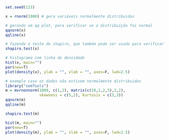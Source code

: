 ```r
set.seed(123)
```

```r
x = rnorm(1000) # gera variáveis normalmente distribuidas
```

```r
# gerando um qq plot, para verificar se a distribuição foi normal
qqnorm(x)
qqline(x)
```

```r
# fazendo o teste de shapiro, que também pode ser usado para verificar se é uma distribuição normal
shapiro.test(x)
```

```r
# histograma com linha de densidade
hist(x, main="")
par(new=T)
plot(density(x), ylab = "", xlab = "", axes=F, lwd=2.5)
```

```r
# exemplo caso os dados não estivem normalmente distribuidos
library("semTools")
m = mvrnonnorm(1000, c(1,2), matrix(c(10,2,2,5),2,2),
               skewness = c(5,2), kurtosis = c(3,3))
qqnorm(m)
qqline(m)
```

```r
shapiro.test(m)
```

```r
hist(m, main="")
par(new=T)
plot(density(m), ylab = "", xlab = "", axes=F, lwd=2.5)
```

